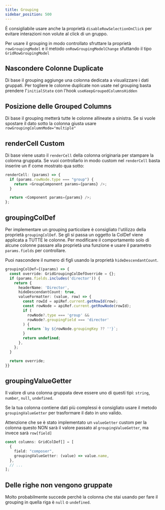 ```yaml
---
title: Grouping
sidebar_position: 500
---
```


È consigliabile usare anche la proprietà `disableRowSelectionOnClick` per evitare interazioni non volute al click di un gruppo.

Per usare il grouping in modo controllato sfruttare la proprietà `rowGroupingModel` e il metodo `onRowGroupingModelChange` sfuttando il tipo `GridRowGroupingModel`

## Nascondere Colonne Duplicate

Di base il grouping aggiunge una colonna dedicata a visualizzare i dati gruppati. Per togliere le colonne duplicate non usate nel grouping basta prendere l'`initialState` con l'hook `useKeepGroupedColumnsHidden`

## Posizione delle Grouped Columns

Di base il grouping metterà tutte le colonne allineate a sinistra. Se si vuole spostare il dato sotto la colonna giusta usare `rowGroupingColumnMode="multiple"`

## renderCell Custom

Di base viene usato il `renderCell` della colonna originaria per stampare la colonna gruppata. Se vuoi controllarlo in modo custom nel `renderCell` basta inserire un if come mostrato qua sotto:

```ts
renderCell: (params) => {
  if (params.rowNode.type === "group") {
    return <GroupComponent params={params} />;
  }

  return <Component params={params} />;
};
```

## groupingColDef

Per implementare un grouping particolare è consigliato l'utilizzo della proprietà `groupingColDef`.
Se gli si passa un oggetto la ColDef viene applicata a TUTTE le colonne.
Per modificare il comportamento solo di alcune colonne passare alla proprietà una funzione e usare il parametro `params.fields` per controllare.

Puoi nascondere il numero di figli usando la proprietà `hideDescendantCount`.

```ts
groupingColDef={(params) => {
  const override: GridGroupingColDefOverride = {};
  if (params.fields.includes('director')) {
    return {
      headerName: 'Director',
      hideDescendantCount: true,
      valueFormatter: (value, row) => {
        const rowId = apiRef.current.getRowId(row);
        const rowNode = apiRef.current.getRowNode(rowId);
        if (
          rowNode?.type === 'group' &&
          rowNode?.groupingField === 'director'
        ) {
          return `by ${rowNode.groupingKey ?? ''}`;
        }
        return undefined;
      },
    };
  }

  return override;
}}
```

## groupingValueGetter

Il valore di una colonna gruppata deve essere uno di questi tipi: `string`, `number`, `null`, `undefined`.

Se la tua colonna contiene dati più complessi è consigliato usare il metodo `groupingValueGetter` per trasformare il dato in uno valido.

Attenzione che se è stato implementato un `valueGetter` custom per la colonna questo NON sarà il valore passato al `groupingValueGetter`, ma invece sarà `row[field]`

```ts
const columns: GridColDef[] = [
  {
    field: "composer",
    groupingValueGetter: (value) => value.name,
  },
  // ...
];
```

## Delle righe non vengono gruppate [<MuiIcon />](https://mui.com/x/react-data-grid/row-grouping/#rows-with-missing-groups)

Molto probabilmente succede perchè la colonna che stai usando per fare il grouping in quella riga è `null` o `undefined`.
